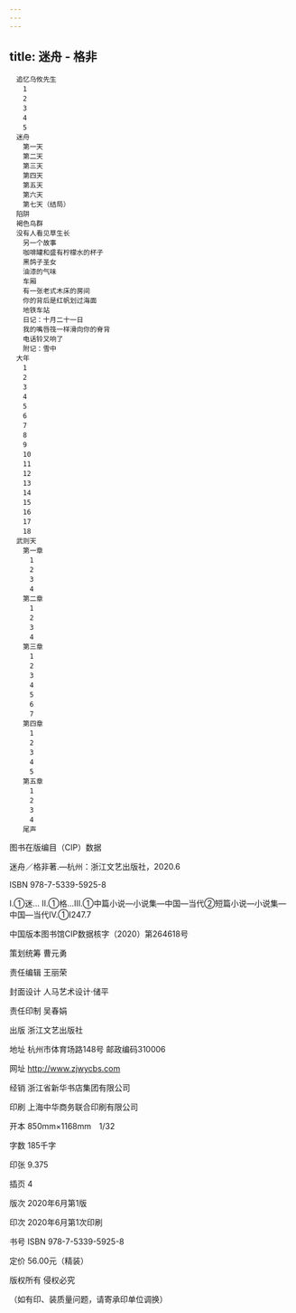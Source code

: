```yaml
---
---
---
```

title: 迷舟 - 格非
---


```
　追忆乌攸先生
　　1
　　2
　　3
　　4
　　5
　迷舟
　　第一天
　　第二天
　　第三天
　　第四天
　　第五天
　　第六天
　　第七天（结局）
　陷阱
　褐色鸟群
　没有人看见草生长
　　另一个故事
　　咖啡罐和盛有柠檬水的杯子
　　黑鸽子圣女
　　油漆的气味
　　车厢
　　有一张老式木床的房间
　　你的背后是红帆划过海面
　　地铁车站
　　日记：十月二十一日
　　我的嘴唇筏一样滑向你的脊背
　　电话铃又响了
　　附记：雪中
　大年
　　1
　　2
　　3
　　4
　　5
　　6
　　7
　　8
　　9
　　10
　　11
　　12
　　13
　　14
　　15
　　16
　　17
　　18
　武则天
　　第一章
　　　1
　　　2
　　　3
　　　4
　　第二章
　　　1
　　　2
　　　3
　　　4
　　第三章
　　　1
　　　2
　　　3
　　　4
　　　5
　　　6
　　　7
　　第四章
　　　1
　　　2
　　　3
　　　4
　　　5
　　第五章
　　　1
　　　2
　　　3
　　　4
　　尾声
```

图书在版编目（CIP）数据

迷舟／格非著.—杭州：浙江文艺出版社，2020.6

ISBN 978-7-5339-5925-8

Ⅰ.①迷… Ⅱ.①格…Ⅲ.①中篇小说—小说集—中国—当代②短篇小说—小说集—中国—当代Ⅳ.①I247.7

中国版本图书馆CIP数据核字（2020）第264618号





策划统筹 曹元勇

责任编辑 王丽荣

封面设计 人马艺术设计·储平

责任印制 吴春娟








出版 浙江文艺出版社

地址 杭州市体育场路148号 邮政编码310006

网址 http://www.zjwycbs.com

经销 浙江省新华书店集团有限公司

印刷 上海中华商务联合印刷有限公司

开本 850mm×1168mm　1/32

字数 185千字

印张 9.375

插页 4

版次 2020年6月第1版

印次 2020年6月第1次印刷

书号 ISBN 978-7-5339-5925-8

定价 56.00元（精装）





版权所有 侵权必究

（如有印、装质量问题，请寄承印单位调换）